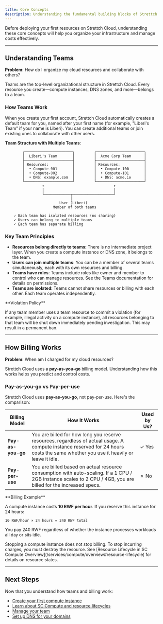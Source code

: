 ```yaml
---
title: Core Concepts
description: Understanding the fundamental building blocks of Strettch Cloud
---
```


Before deploying your first resources on Strettch Cloud, understanding these core concepts will help you organize your infrastructure and manage costs effectively.

---

## Understanding Teams

**Problem**: How do I organize my cloud resources and collaborate with others?

Teams are the top-level organizational structure in Strettch Cloud. Every resource you create—compute instances, DNS zones, and more—belongs to a team.

### How Teams Work

When you create your first account, Strettch Cloud automatically creates a default team for you, named after your first name (for example, "Liberi's Team" if your name is Liberi). You can create additional teams or join existing ones to collaborate with other users.

**Team Structure with Multiple Teams**:
```
        ┌──────────────────────┐         ┌──────────────────────┐
        │  Liberi's Team       │         │  Acme Corp Team      │
        ├──────────────────────┤         ├──────────────────────┤
        │ Resources:           │         │ Resources:           │
        │  • Compute-001       │         │  • Compute-100       │
        │  • Compute-002       │         │  • Compute-101       │
        │  • DNS: example.com  │         │  • DNS: acme.io      │
        └──────────────────────┘         └──────────────────────┘
                 ↑                                ↑
                 │                                │
                 └────────────┬───────────────────┘
                              │
                         User (Liberi)
                      Member of both teams

    ✓ Each team has isolated resources (no sharing)
    ✓ Users can belong to multiple teams
    ✓ Each team has separate billing
```

### Key Team Principles

- **Resources belong directly to teams**: There is no intermediate project layer. When you create a compute instance or DNS zone, it belongs to the team.
- **Users can join multiple teams**: You can be a member of several teams simultaneously, each with its own resources and billing.
- **Teams have roles**: Teams include roles like owner and member to control who can manage resources. See the Teams documentation for details on permissions.
- **Teams are isolated**: Teams cannot share resources or billing with each other. Each team operates independently.

<Warning>
**Violation Policy**

If any team member uses a team resource to commit a violation (for example, illegal activity on a compute instance), all resources belonging to that team will be shut down immediately pending investigation. This may result in a permanent ban.
</Warning>

---

## How Billing Works

**Problem**: When am I charged for my cloud resources?

Strettch Cloud uses a **pay-as-you-go** billing model. Understanding how this works helps you predict and control costs.

### Pay-as-you-go vs Pay-per-use

Strettch Cloud uses **pay-as-you-go**, not pay-per-use. Here's the comparison:

| Billing Model | How It Works | Used by Us? |
|---------------|--------------|-------------|
| **Pay-as-you-go** | You are billed for how long you reserve resources, regardless of actual usage. A compute instance reserved for 24 hours costs the same whether you use it heavily or leave it idle. | ✓ Yes |
| **Pay-per-use** | You are billed based on actual resource consumption with auto-scaling. If a 1 CPU / 2GB instance scales to 2 CPU / 4GB, you are billed for the increased specs. | ✗ No |

<Tip>
**Billing Example**

A compute instance costs **10 RWF per hour**. If you reserve this instance for 24 hours:
```
10 RWF/hour × 24 hours = 240 RWF total
```

You pay 240 RWF regardless of whether the instance processes workloads all day or sits idle.
</Tip>

<Warning>
Stopping a compute instance does not stop billing. To stop incurring charges, you must destroy the resource. See [Resource Lifecycle in SC Compute Overview](/services/compute/overview#resource-lifecycle) for details on resource states.
</Warning>

---

## Next Steps

Now that you understand how teams and billing work:

- [Create your first compute instance](/getting-started/quickstart)
- [Learn about SC Compute and resource lifecycles](/services/compute/overview)
- [Manage your team](/guides/teams)
- [Set up DNS for your domains](/guides/domains)
